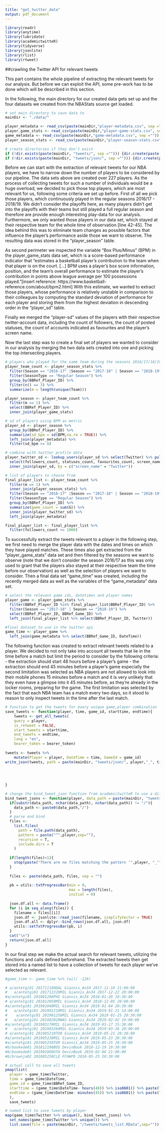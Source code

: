 ```yaml
---
title: "get_twitter_data"
output: pdf_document
---
```


```r
library(readr)
library(anytime)
library(lubridate)
library(academictwitteR)
library(tidyverse)
library(jsonlite)
library(rlist)
library(rtweet)
```
##crawling the Twitter API for relevant tweets

This part contains the whole pipeline of extracting the relevant tweets for our analysis. But before we can exploit the API, some pre-work has to be done which will be described in this section.

In the following, the main directory for our created data gets set up and the four datasets we created from the NBAStats source get loaded.
```r
# set main directory to save data to
mainDir <- "./data/" 

player_metadata <- read_csv(paste(mainDir,"player-metadata.csv", sep =""))
player_game_stats <- read_csv(paste(mainDir,"player-game-stats.csv", sep =""))
game_metadata <- read_csv(paste(mainDir,"game-metadata.csv", sep =""))
player_season_stats <- read_csv(paste(mainDir,"player-season-stats.csv", sep =""))

# create directories if they don't exist
if (!dir.exists(paste(mainDir, "tweets/", sep =""))) {dir.create(paste(mainDir, "tweets/", sep =""))}
if (!dir.exists(paste(mainDir, "tweets/json/", sep =""))) {dir.create(paste(mainDir, "tweets/json/", sep =""))}
```

Before we can start with the extraction of relevant tweets for our NBA players, we have to narrow down the number of players to be considered by our pipeline. The data sets above are created over 227 players. As the process of collecting tweets for such a number of individuals would be a huge overload, we decided to pick those top players, which are most relevant for us, following some criteria we set up before.
First of all we pick those players, which continuously played in the regular seasons 2016/17 - 2018/19. We didn't consider the playoffs here, as many players didn't get into the playoffs with their teams but still played a full regular season and therefore are provide enough interesting play-data for our analysis. Furthermore, we only wanted those players in our data set, which stayed at their respective team for the whole time of observation [line 42-45]. The idea behind this was to eliminate team changes as possible factors that influence the player's performance aside those we want to observe. The resulting data was stored in the "player_season" table.

As second perimeter we inspected the variable "Box Plus/Minus" (BPM) in the player_game_stats data set, which is a score-based performance indicator that "estimates a basketball player's contribution to the team when that player is on the court. [...] BPM uses a player's box score information, position, and the team's overall performance to estimate the player's contribution in points above league average per 100 possessions played."[insert reference: https://www.basketball-reference.com/about/bpm2.html]
With this estimate, we wanted to extract those players, whose performance is relatively unstable in comparison to their colleagues by computing the standard deviation of performance for each player and storing them from the highest deviation in descending order in the "player_sd" table.

Finally we merged the "player-sd" values of the players with their respective twitter-account data, including the count of followers, the count of posted statuses, the count of accounts indicated as favourites and the player's screen name.

Now the last step was to create a final set of players we wanted to consider in our analysis by merging the two data sets created into one and picking the top intersecting players.

```r
# players who played for the same team during the seasons 2016/17/18/19
player_team_count <- player_season_stats %>%
  filter(Season == "2016-17" |Season == "2017-18" | Season == "2018-19") %>%
  filter(SeasonType == "Regular Season") %>%
  group_by(BBRef_Player_ID) %>%
  filter(n() == 3) %>%
  summarize(m = length(unique(Team)))

player_season <- player_team_count %>%
  filter(m == 1) %>%
  select(BBRef_Player_ID) %>%
  inner_join(player_game_stats)

# sd of players using BPM as metric  
player_sd <- player_season %>%
  group_by(BBRef_Player_ID) %>%
  summarize(sd_bpm = sd(BPM,na.rm = TRUE)) %>%
  left_join(player_metadata) %>%
  filter(sd_bpm >= 8)

# combine with twitter profile data 
player_twitter_sd <- lookup_users(player_sd %>% select(Twitter) %>% pull()) %>%
  select(followers_count, statuses_count, favourites_count, screen_name) %>%
  inner_join(player_sd, by = c("screen_name" = "Twitter"))

# list of players to choose from
final_player_list <- player_team_count %>%
  filter(m == 1) %>%
  inner_join(player_season_stats) %>%
  filter(Season == "2016-17" |Season == "2017-18" | Season == "2018-19") %>%
  filter(SeasonType == "Regular Season") %>%
  group_by(BBRef_Player_ID) %>%
  summarize(game_count = sum(G)) %>%
  inner_join(player_twitter_sd) %>%
  left_join(player_metadata)

final_player_list <- final_player_list %>%
  filter(followers_count >= 1000)
```

To successfully extract the tweets relevant to a player in the following step, we first need to merge the player data with the dates and times on which they have played matches. These times also get extracted from the "player_game_stats" data set and then filtered by the seasons we want to observe (note that we don't consider the season 2016/17 as this was only used to grant that the players also stayed at their respective team the time before our observation) as well as the selection of players we want to consider.
Then a final data set "game_time" was created, including the recently merged data as well as the variables of the "game_metadata" data set.
```r
# select the relevant game ids, datetimes and player names
player_game <- player_game_stats %>%
  filter(BBRef_Player_ID %in% final_player_list$BBRef_Player_ID) %>%
  filter(Season == "2017-18" | Season == "2018-19") %>%
  select(BBRef_Player_ID, BBRef_Game_ID) %>%
  left_join(final_player_list %>% select(BBRef_Player_ID, Twitter)) 

#final dataset to use in the twitter api
game_time <- player_game %>%
  left_join(game_metadata %>% select(BBRef_Game_ID, DateTime))
```

The following function was created to extract relevant tweets related to a player. We decided to not only take into account all tweets that lie in the time before a match but limit the period to consider by the following criteria:
- the extraction should start 48 hours before a player's game
- the extraction should end 45 minutes before a player's game
especially the second limitation was selected as NBA players are not allowed to look into their mobile phones 15 minutes before a match and it is very unlikely that they even have a glimpse into it 45 minutes before, as they're already in the locker rooms, preparing for the game. The first limitation was selected by the fact that each NBA team has a match every two days, so it stood to reason to only inspect tweets in the time after the last match.
```r
# function to get the tweets for every unique game,player combination
save_tweets <- function(player, time, game_id, starttime, endtime){
    tweets <- get_all_tweets( 
    query = player,              
    is_retweet = FALSE,
    start_tweets = starttime,
    end_tweets = endtime,
    lang = "en",
    bearer_token = bearer_token)
  
tweets <- tweets %>%
    mutate(Player = player, DateTime = time, GameId = game_id)
write_json(tweets, path = paste(mainDir, "tweets/json/", player,"_", time %>% iso8601(), ".json",sep=""))
  
  
  
  
}
```


```r
# change the bind_tweet_json function from academictwitteR to use a different pattern
bind_tweet_jsons <- function(player, data_path = paste(mainDir, "tweets/json",sep="")) {
  if(substr(data_path, nchar(data_path), nchar(data_path)) != "/"){
    data_path <- paste0(data_path,"/")
  }
  # parse and bind
  files <-
    list.files(
      path = file.path(data_path),
      pattern = paste("^",player,sep=""),
      recursive = T,
      include.dirs = T
    )
  
  if(length(files)<1){
    stop(paste("There are no files matching the pattern ‘",player, "_‘", " in the specified directory.", sep = ""))
  }
  
  files <- paste(data_path, files, sep = "")
  
  pb = utils::txtProgressBar(min = 0,
                             max = length(files),
                             initial = 0)
  
  json.df.all <- data.frame()
  for (i in seq_along(files)) {
    filename = files[[i]]
    json.df <- jsonlite::read_json(filename, simplifyVector = TRUE)
    json.df.all <- dplyr::bind_rows(json.df.all, json.df)
    utils::setTxtProgressBar(pb, i)
  }
  cat("\n")
  return(json.df.all)
}
```

In our final step we make the actual search for relevant tweets, utilizing the functions and calls defined beforehand. The extracted tweets then get stored into a named list to have a collection of tweets for each player we've selected as relevant.
```r
#game_time <- game_time %>% tail( -126)

# a/antetgi01 201711180DAL Giannis_An34 2017-11-18 21:00:00
# 	a/antetgi01 201712220MIL Giannis_An34 2017-12-22 20:00:00
#a/antetgi01 201801200PHI Giannis_An34 2018-01-20 19:30:00
# a/antetgi01 201812050MIL Giannis_An34 2018-12-05 20:00:00
#a/antetgi01 201901040MIL Giannis_An34 2019-01-04 20:30:00
#	a/antetgi01 201901210MIL Giannis_An34 2019-01-21 14:00:00
#	 a/antetgi01 201901250MIL Giannis_An34 2019-01-25 20:30:00
#	a/antetgi01 201902020WAS Giannis_An34 2019-02-02 19:00:00
#a/antetgi01 201903170MIL Giannis_An34 2019-03-17 15:30:00
#	a/antetgi01 201903260MIL Giannis_An34 2019-03-26 20:00:00
# a/antetgi01 201905210TOR Giannis_An34 2019-05-21 20:30:00
#a/antetgi01 201905230MIL Giannis_An34 2019-05-23 20:30:00
#a/antetgi01 201905250TOR Giannis_An34 2019-05-25 20:30:00
#b/bookede01 201812190BOS DevinBook 2018-12-19 19:30:00
#b/bookede01 201902060UTA DevinBook 2019-02-06 21:00:00
#b/brownja02 201805250CLE FCHWPO 2018-05-25 20:30:00

# actual call to save all tweets 
pmap(list(
  player = game_time$Twitter,
  time = game_time$DateTime,
  game_id = game_time$BBRef_Game_ID,
  starttime = (game_time$DateTime- hours(48)) %>% iso8601() %>% paste("Z", sep = ""),
  endtime = (game_time$DateTime- minutes(45)) %>% iso8601() %>% paste("Z", sep = "")
  ),
  save_tweets)

# named list to save tweets by player
map(game_time$Twitter %>% unique(), bind_tweet_jsons) %>%
  set_names(game_time$Twitter %>% unique()) %>%
  list.save(file = paste(mainDir, "/tweets/tweets_list.RData",sep=""))
```